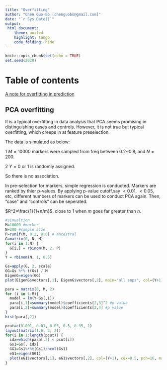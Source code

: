 ```yaml
---
title: "Overfitting"
author: "Chen Guo-Bo [chenguobo@gmail.com]"
date: "`r Sys.Date()`"
output:
 html_document:
    theme: united
    highlight: tango
    code_folding: hide
---
```


```r
knitr::opts_chunk$set(echo = TRUE)
set.seed(2020)
```

# Table of contents {.tabset .tabset-fade .tabset-pills}

[A note for overfitting in prediction](https://github.com/gc5k/Notes/blob/master/Rpub/TroubleShooting/PredictionTerms.pdf)

## PCA overfitting
It is a typical overfitting in data analysis that PCA seems promising in distinguishing cases and controls. However, it is not true but typical overfitting, which creeps in at feature preselection.

The data is simulated as below:

1 $M=10000$ markers were sampled from freq between 0.2~0.8, and $N=200$.

2 $Y=0$ or $1$ is randomly assigned. 

So there is no association.

In pre-selection for markers, simple regression is conducted. Markers are ranked by thier p-values. By applying p-value cutoff,say $<0.01$, $<0.05$, etc, different numbers of markers can be used to conduct PCA again. Then, "case" and "controls" can be seperated.

$R^2=\frac{1}{1+n/m}$, close to 1 when $m$ goes far greater than $n$.

```r
#simualtion
M=10000 #marker
N=200 #sample size
P=runif(M, 0.2, 0.8) # ancestral
G=matrix(0, N, M)
for(i in 1:N) {
  G[i,] = rbinom(M, 2, P)
}
Y = rbinom(N, 1, 0.5)

Gs=apply(G, 2, scale)
GG=Gs %*% t(Gs) / M
EigenG=eigen(GG)
plot(EigenG$vectors[,1], EigenG$vectors[,2], main="all snps", col=(Y+1), cex=0.5, pch=16)

para = matrix(0, M, 2)
for (i in 1:M){
  model = lm(Y~Gs[,i])
  para[i,1]=summary(model)$coefficients[2,3]^2 #p value
  para[i,2]=summary(model)$coefficients[2,4] #p value
}
hist(para[,2])

pcut=c(0.001, 0.01, 0.05, 0.5, 0.95, 1)
layout(matrix(1:6, 3, 2))
for(i in 1:length(pcut)) {
  idx=which(para[,2] < pcut[i])
  Gs1=Gs[, idx]
  GG1=Gs1%*%t(Gs1)/ncol(Gs1)
  eG1=eigen(GG1)
  plot(eG1$vectors[,1], eG1$vectors[,2], col=(Y+1), cex=0.5, pch=16, main=paste("p-cut", pcut[i]))
}

```

